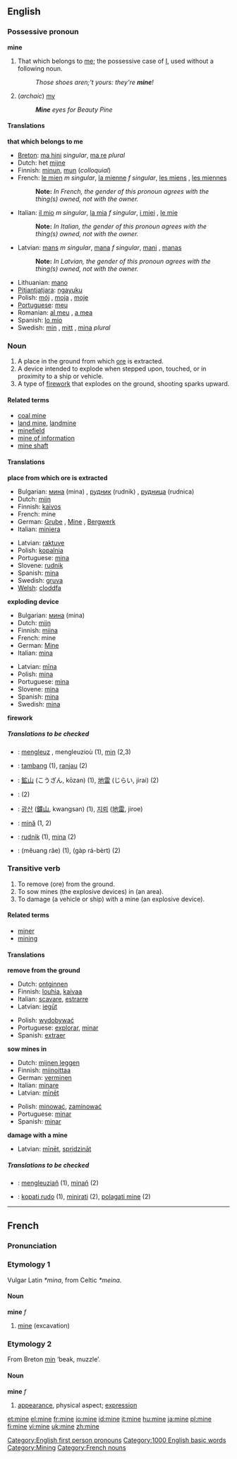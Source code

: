 {{see|Mine}}

==English==

{{rank|hair|ran|important|566|mine|wild|front|France}}

===Possessive pronoun===
'''mine'''
#<!--DefA--> That which belongs to [[me]]; the possessive case of [[I]], used without a following noun.
#: ''Those shoes aren;'t yours: they're '''mine'''!''
# (''archaic'') [[my]]
#: '''''Mine''' eyes for Beauty Pine''

====Translations====
<!--DefA-->'''that which belongs to me'''
{{top}}
*[[Breton]]: [[ma hini]] ''singular'', [[ma re]] ''plural''
*Dutch: het [[mijne]]
*Finnish: [[minun]], [[mun#Finnish|mun]] (''colloquial'')
*French: [[mien|le mien]] ''m singular'', [[mienne|la mienne]] ''f singular'', [[miens|les miens]] {{m}} {{p}}, [[miennes|les miennes]] {{f}} {{p}}
*:'''Note:''' ''In French, the gender of this pronoun agrees with the thing(s) owned, not with the owner.''
*Italian: [[mio|il mio]] ''m singular'', [[mia|la mia]] ''f singular'', [[miei|i miei]] {{m}} {{p}}, [[mie|le mie]] {{f}} {{p}}
*:'''Note:''' ''In Italian, the gender of this pronoun agrees with the thing(s) owned, not with the owner.''
{{mid}}
*Latvian: [[mans]] ''m singular'', [[mana#Latvian|mana]] ''f singular'', [[mani]] {{m}} {{p}}, [[manas]] {{f}} {{p}}
*:'''Note:''' ''In Latvian, the gender of this pronoun agrees with the thing(s) owned, not with the owner.''
*Lithuanian: [[mano]]
*[[Pitjantjatjara]]: [[ngayuku]]
*Polish: [[mój]] {{m}}, [[moja]] {{f}}, [[moje]] {{n}}
*[[Portuguese]]: [[meu]]
*Romanian: [[al meu]] {{m}} , [[a mea]] {{f}}
*Spanish: [[lo mio]] {{m}}
*Swedish: [[min]] {{c}}, [[mitt#Swedish|mitt]] {{n}}, [[mina#Swedish|mina]] ''plural''
{{bottom}}

===Noun===
{{en-noun-reg}}
#<!--DefB--> A place in the ground from which [[ore]] is extracted.
#<!--DefC--> A device intended to explode when stepped upon, touched, or in proximity to a ship or vehicle.
#<!--DefD--> A type of [[firework]] that explodes on the ground, shooting sparks upward.

====Related terms====
*[[coal mine]]
*[[land mine]], [[landmine]]
*[[minefield]]
*[[mine of information]]
*[[mine shaft]]

====Translations====

<!--DefB-->'''place from which ore is extracted'''
{{top}}
*Bulgarian: [[мина]] (mina) {{f}}, [[рудник]] (rudnik) {{m}}, [[рудница]] (rudnica) {{f}}
*Dutch: [[mijn]] {{f}}
*Finnish: [[kaivos]]
*French: mine {{f}}
*German: [[Grube]] {{f}}, [[Mine]] {{f}}, [[Bergwerk]] {{n}}
*Italian: [[miniera]] {{f}}
{{mid}}
*Latvian: [[raktuve]]
*Polish: [[kopalnia]] {{f}}
*Portuguese: [[mina#Portuguese|mina]] {{f}}
*Slovene: [[rudnik]] {{m}}
*Spanish: [[mina#Spanish|mina]] {{f}}
*Swedish: [[gruva]] {{c}}
*[[w:Welsh language|Welsh]]: [[cloddfa]] {{f}}
{{bottom}}

<!--DefC-->'''exploding device'''
{{top}}
*Bulgarian: [[мина]] (mina) {{f}}
*Dutch: [[mijn]] {{f}}
*Finnish: [[miina]]
*French: mine {{f}}
*German: [[Mine]] {{f}}
*Italian: [[mina#Italian|mina]] {{f}}
{{mid}}
*Latvian: [[mīna]]
*Polish: [[mina]] {{f}}
*Portuguese: [[mina#Portuguese|mina]] {{f}}
*Slovene: [[mina]] {{f}}
*Spanish: [[mina#Spanish|mina]] {{f}}
*Swedish: [[mina#Swedish|mina]] {{c}}
{{bottom}}

<!--DefD-->'''firework'''
{{top}}
{{mid}}
{{bottom}}

=====Translations to be checked=====
<!--Remove this section once all of the translations below have been moved into the tables above.-->
{{checktrans}}

*{{ttbc|Breton}}: [[mengleuz]] {{f}}, mengleuzioù (1), [[min]] {{m}} (2,3)
*{{ttbc|Indonesian}}: [[tambang]] (1), [[ranjau]] (2)
*{{ttbc|Japanese}}: [[鉱山]] (こうざん, kōzan) (1), [[地雷]] (じらい, jirai) (2)
*{{ttbc|Khmer}}: {{KMchar|[[មីន]]}} (2)
*{{ttbc|Korean}}: [[광산]] ([[鑛山]], kwangsan) (1), [[지뢰]] ([[地雷]], jiroe)
*{{ttbc|Romanian}}: [[mină]] (1, 2)
*{{ttbc|Slovene}}: [[rudnik]] {{m}} (1), [[mina]] {{f}} (2)
*{{ttbc|Thai}}: {{THchar|[[เหมืองแร่]]}} (mĕuang râe) (1), {{THchar|[[กับระเบิด]]}} (gàp rá-bèrt) (2)

===Transitive verb===
{{en-infl-reg-other-e|min|e|}}
#<!--Def-E--> To remove (ore) from the ground.
#<!--Def-F--> To sow mines (the explosive devices) in (an area).
#<!--Def-G--> To damage (a vehicle or ship) with a mine (an explosive device).

====Related terms====
*[[miner]]
*[[mining]]

====Translations====

<!--Def-E-->'''remove from the ground'''
{{top}}
*Dutch: [[ontginnen]]
*Finnish: [[louhia]], [[kaivaa]]
*Italian: [[scavare]], [[estrarre]]
*Latvian: [[iegūt]]
{{mid}}
*Polish: [[wydobywać]]
*Portuguese: [[explorar]], [[minar]]
*Spanish: [[extraer]]
{{bottom}}

<!--Def-F-->'''sow mines in'''
{{top}}
*Dutch: [[mijnen leggen]]
*Finnish: [[miinoittaa]]
*German: [[verminen]]
*Italian: [[minare]]
*Latvian: [[mīnēt]]
{{mid}}
*Polish: [[minować]], [[zaminować]]
*Portuguese: [[minar]]
*Spanish: [[minar]]
{{bottom}}

<!--Def-G-->'''damage with a mine'''
{{top}}
{{mid}}
*Latvian: [[mīnēt]], [[spridzināt]]
{{bottom}}

=====Translations to be checked=====
<!--Remove this section once all of the translations below have been moved into the tables above.-->
{{checktrans}}

*{{ttbc|Breton}}: [[mengleuziañ]] (1), [[minañ]] (2)
*{{ttbc|Slovene}}: [[kopati rudo]] (1), [[minirati]] (2), [[polagati mine]] (2)

[[Category:English first person pronouns]]

[[Category:1000 English basic words]]
[[Category:Mining]]

----

==French==
===Pronunciation===
{{IPA|/min/}}

===Etymology 1===
Vulgar Latin ''*mina'', from Celtic ''*meina''.

====Noun====
'''mine''' ''f''

# [[mine#English|mine]] (excavation)

===Etymology 2===
From Breton [[min#Breton|min]] ‘beak, muzzle’.

====Noun====
'''mine''' ''f''
# [[appearance]], physical aspect; [[expression]]

[[Category:French nouns]]

[[et:mine]]
[[el:mine]]
[[fr:mine]]
[[io:mine]]
[[id:mine]]
[[it:mine]]
[[hu:mine]]
[[ja:mine]]
[[pl:mine]]
[[fi:mine]]
[[vi:mine]]
[[uk:mine]]
[[zh:mine]]